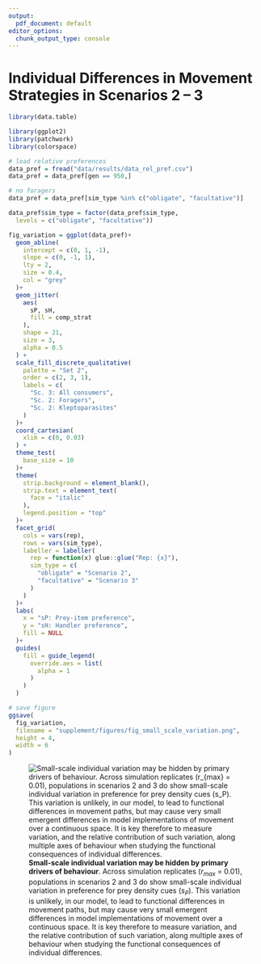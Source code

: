 ```yaml
---
output:
  pdf_document: default
editor_options:
  chunk_output_type: console
---
```


# Individual Differences in Movement Strategies in Scenarios 2 -- 3

```r
library(data.table)

library(ggplot2)
library(patchwork)
library(colorspace)
```

```r
# load relative preferences
data_pref = fread("data/results/data_rel_pref.csv")
data_pref = data_pref[gen == 950,]

# no foragers
data_pref = data_pref[sim_type %in% c("obligate", "facultative")]

data_pref$sim_type = factor(data_pref$sim_type, 
  levels = c("obligate", "facultative"))
```

```r
fig_variation = ggplot(data_pref)+
  geom_abline(
    intercept = c(0, 1, -1),
    slope = c(0, -1, 1),
    lty = 2,
    size = 0.4,
    col = "grey"
  )+
  geom_jitter(
    aes(
      sP, sH, 
      fill = comp_strat
    ),
    shape = 21,
    size = 3,
    alpha = 0.5
  ) +
  scale_fill_discrete_qualitative(
    palette = "Set 2",
    order = c(2, 3, 1),
    labels = c(
      "Sc. 3: All consumers",
      "Sc. 2: Foragers",
      "Sc. 2: Kleptoparasites"
    )
  )+
  coord_cartesian(
    xlim = c(0, 0.03)
  ) +
  theme_test(
    base_size = 10
  )+
  theme(
    strip.background = element_blank(),
    strip.text = element_text(
      face = "italic"
    ),
    legend.position = "top"
  )+
  facet_grid(
    cols = vars(rep),
    rows = vars(sim_type),
    labeller = labeller(
      rep = function(x) glue::glue("Rep: {x}"),
      sim_type = c(
        "obligate" = "Scenario 2",
        "facultative" = "Scenario 3"
      )
    )
  )+
  labs(
    x = "sP: Prey-item preference",
    y = "sH: Handler preference",
    fill = NULL
  )+
  guides(
    fill = guide_legend(
      override.aes = list(
        alpha = 1
      )
    )
  )

# save figure
ggsave(
  fig_variation,
  filename = "supplement/figures/fig_small_scale_variation.png",
  height = 4,
  width = 6
)
```

![**Small-scale individual variation may be hidden by primary drivers of behaviour**. Across simulation replicates ($r_{max}$ = 0.01), populations in scenarios 2 and 3 do show small-scale individual variation in preference for prey density cues ($s_P$). This variation is unlikely, in our model, to lead to functional differences in movement paths, but may cause very small emergent differences in model implementations of movement over a continuous space. It is key therefore to measure variation, and the relative contribution of such variation, along multiple axes of behaviour when studying the functional consequences of individual differences.]("figures/fig_small_scale_variation.png")

\newpage
